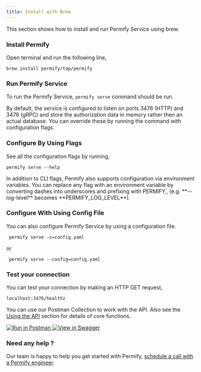 ```yaml
---
title: Install with Brew
---
```


This section shows how to install and run Permify Service using brew. 

### Install Permify

Open terminal and run the following line,

```shell
brew install permify/tap/permify
```

### Run Permify Service 

To run the Permify Service, `permify serve` command should be run.

By default, the service is configured to listen on ports 3476 (HTTP) and 3478 (gRPC) and store the authorization data in memory rather then an actual database. You can override these by running the command with configuration flags. 

### Configure By Using Flags

See all the configuration flags by running,

```shell
permify serve --help
```

<Note>
In addition to CLI flags, Permify also supports configuration via environment variables. You can replace any flag with an environment variable by converting dashes into underscores and prefixing with PERMIFY_ (e.g. **--log-level** becomes **PERMIFY_LOG_LEVEL**). 
</Note>


### Configure With Using Config File

You can also configure Permify Service by using a configuration file.

```shell
 permify serve -c=config.yaml
```

or 

```shell
 permify serve --config=config.yaml
```

### Test your connection

You can test your connection by making an HTTP GET request,

```shell
localhost:3476/healthz
```

You can use our Postman Collection to work with the API. Also see the [Using the API] section for details of core functions.

[Using the API]: ../../getting-started/enforcement

<div style={{ display: "flex", alignItems: "center" }}>
  <a
    style={{ borderBottom: "none", textDecoration: "none" }}
    href="https://www.postman.com/permify-dev/workspace/permify/collection"
  >
    <img
      src="https://run.pstmn.io/button.svg"
      alt="Run in Postman"
      style={{ marginRight: "10px", pointerEvents: "none" }}
    />
  </a>
  <a
    style={{ borderBottom: "none", textDecoration: "none" }}
    href="https://permify.github.io/permify-swagger/"
  >
    <img
      src="http://jessemillar.github.io/view-in-swagger-button/button.svg"
      alt="View in Swagger"
      style={{pointerEvents: "none" }}
    />
  </a>
</div>

### Need any help ?

Our team is happy to help you get started with Permify, [schedule a call with a Permify engineer](https://calendly.com/d/cj79-kyf-b4z).
